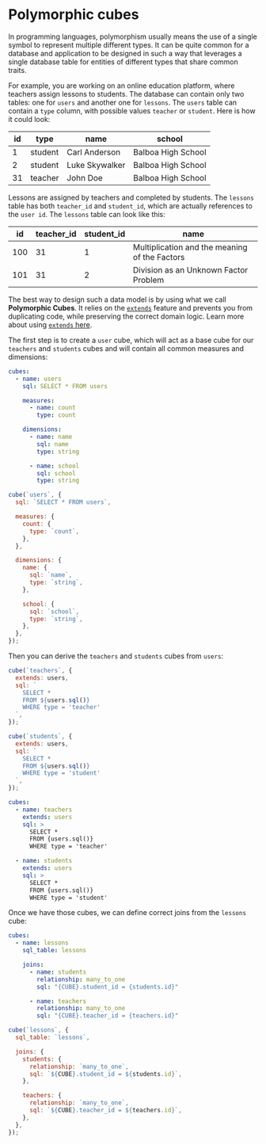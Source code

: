 # Polymorphic cubes

In programming languages, polymorphism usually means the use of a single symbol
to represent multiple different types. It can be quite common for a database and
application to be designed in such a way that leverages a single database table
for entities of different types that share common traits.

For example, you are working on an online education platform, where teachers
assign lessons to students. The database can contain only two tables: one for
`users` and another one for `lessons`. The `users` table can contain a `type`
column, with possible values `teacher` or `student`. Here is how it could look:

| **id** | **type** | **name**       | **school**         |
| ------ | -------- | -------------- | ------------------ |
| 1      | student  | Carl Anderson  | Balboa High School |
| 2      | student  | Luke Skywalker | Balboa High School |
| 31     | teacher  | John Doe       | Balboa High School |

Lessons are assigned by teachers and completed by students. The `lessons` table
has both `teacher_id` and `student_id`, which are actually references to the
`user id`. The `lessons` table can look like this:

| **id** | **teacher_id** | **student_id** | **name**                                      |
| ------ | -------------- | -------------- | --------------------------------------------- |
| 100    | 31             | 1              | Multiplication and the meaning of the Factors |
| 101    | 31             | 2              | Division as an Unknown Factor Problem         |

The best way to design such a data model is by using what we call **Polymorphic
Cubes**. It relies on the [`extends`][ref-schema-ref-cubes-extends] feature and
prevents you from duplicating code, while preserving the correct domain logic.
Learn more about using [`extends` here][ref-schema-advanced-extend].

The first step is to create a `user` cube, which will act as a base cube for our
`teachers` and `students` cubes and will contain all common measures and
dimensions:

<CodeTabs>

```yaml
cubes:
  - name: users
    sql: SELECT * FROM users

    measures:
      - name: count
        type: count

    dimensions:
      - name: name
        sql: name
        type: string

      - name: school
        sql: school
        type: string
```

```javascript
cube(`users`, {
  sql: `SELECT * FROM users`,

  measures: {
    count: {
      type: `count`,
    },
  },

  dimensions: {
    name: {
      sql: `name`,
      type: `string`,
    },

    school: {
      sql: `school`,
      type: `string`,
    },
  },
});
```

</CodeTabs>

Then you can derive the `teachers` and `students` cubes from `users`:

<CodeTabs>

```javascript
cube(`teachers`, {
  extends: users,
  sql: `
    SELECT *
    FROM ${users.sql()}
    WHERE type = 'teacher'
  `,
});

cube(`students`, {
  extends: users,
  sql: `
    SELECT *
    FROM ${users.sql()}
    WHERE type = 'student'
  `,
});
```

```yaml
cubes:
  - name: teachers
    extends: users
    sql: >
      SELECT *
      FROM {users.sql()}
      WHERE type = 'teacher'

  - name: students
    extends: users
    sql: >
      SELECT *
      FROM {users.sql()}
      WHERE type = 'student'
```

</CodeTabs>

Once we have those cubes, we can define correct joins from the `lessons` cube:

<CodeTabs>

```yaml
cubes:
  - name: lessons
    sql_table: lessons

    joins:
      - name: students
        relationship: many_to_one
        sql: "{CUBE}.student_id = {students.id}"

      - name: teachers
        relationship: many_to_one
        sql: "{CUBE}.teacher_id = {teachers.id}"
```

```javascript
cube(`lessons`, {
  sql_table: `lessons`,

  joins: {
    students: {
      relationship: `many_to_one`,
      sql: `${CUBE}.student_id = ${students.id}`,
    },

    teachers: {
      relationship: `many_to_one`,
      sql: `${CUBE}.teacher_id = ${teachers.id}`,
    },
  },
});
```

</CodeTabs>

[ref-schema-advanced-extend]:
  /product/data-modeling/concepts/code-reusability-extending-cubes
[ref-schema-ref-cubes-extends]: /product/data-modeling/reference/cube#extends

[ref-cube-sql-func]: /product/data-modeling/syntax#cubesql-function